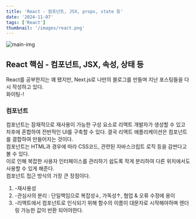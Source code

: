 ```yaml
---
title: 'React - 컴포넌트, JSX, props, state 등'
date: '2024-11-07'
tags: ['React']
thumbnail: '/images/react.png'
---
```


<img src="/images/react.png" alt="main-img" className="rounded-xl" />
<br />

<h2>React 핵심 - 컴포넌트, JSX, 속성, 상태 등</h2>

React를 공부한지는 꽤 됐지만, Next.js로 나만의 블로그를 만들며 지난 포스팅들을 다시 작성하고 있다.<br />
화이팅-!

<h3>컴포넌트</h3>

컴포넌트는 잠재적으로 재사용이 가능한 구성 요소로 리액트 개발자가 생성할 수 있고 차후에 혼합하여 전반적인 UI를 구축할 수 있다.
결국 리액트 애플리케이션은 컴포넌트를 결합하여 만들어지는 것이다.<br />
컴포넌트는 HTML과 경우에 따라 CSS코드, 관련된 자바스크립트 로직 등을 감싼다고 볼 수 있다.<br />
이로 인해 복잡한 사용자 인터페이스를 관리하기 쉽도록 작게 분리하여 다른 위치에서도 사용할 수 있게 해준다.<br />
컴포넌트 접근 방식의 가장 큰 장점이다.<br />
1. -재사용성
2. -관심사의 분리 : 단일책임으로 복잡성↓, 가독성↑, 협업 & 오류 수정에 용이
3. -리액트에서 컴포넌트로 인식되기 위해 함수의 이름이 대문자로 시작해야하며 렌더링 가능한 값이 반환 되어야한다.